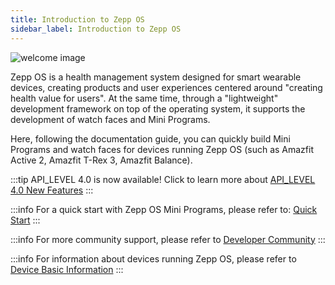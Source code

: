 ```yaml
---
title: Introduction to Zepp OS
sidebar_label: Introduction to Zepp OS
---
```


![welcome image](/img/welcome.png)

Zepp OS is a health management system designed for smart wearable devices, creating products and user experiences centered around "creating health value for users". At the same time, through a "lightweight" development framework on top of the operating system, it supports the development of watch faces and Mini Programs.

Here, following the documentation guide, you can quickly build Mini Programs and watch faces for devices running Zepp OS (such as Amazfit Active 2, Amazfit T-Rex 3, Amazfit Balance).

:::tip
API_LEVEL 4.0 is now available! Click to learn more about [API_LEVEL 4.0 New Features](./guides/version-info/new-features-40.md)
:::

:::info
For a quick start with Zepp OS Mini Programs, please refer to: [Quick Start](./guides/quick-start.mdx)
:::

:::info
For more community support, please refer to [Developer Community](./guides/community.md)
:::

:::info
For information about devices running Zepp OS, please refer to [Device Basic Information](./reference/related-resources/device-list.mdx)
:::
